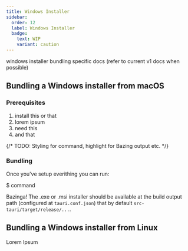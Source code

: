```yaml
---
title: Windows Installer
sidebar:
  order: 12
  label: Windows Installer
  badge:
    text: WIP
    variant: caution
---
```


windows installer bundling specific docs (refer to current v1 docs when possible)

## Bundling a Windows installer from macOS

### Prerequisites

1. install this or that
2. lorem ipsum
3. need this
4. and that

{/* TODO: Styling for command, highlight for Bazing output etc. */}

### Bundling
Once you've setup everithing you can run:

$ command

Bazinga! The .exe or .msi installer should be available at the build output path (configured at `tauri.conf.json`) that by default `src-tauri/target/release/...`.

## Bundling a Windows installer from Linux

Lorem Ipsum
